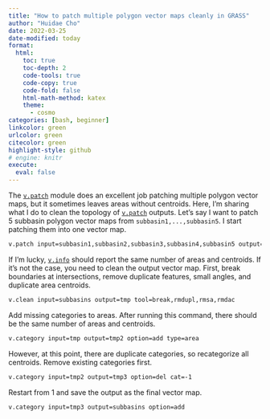 ```yaml
---
title: "How to patch multiple polygon vector maps cleanly in GRASS"
author: "Huidae Cho"
date: 2022-03-25
date-modified: today
format:
  html:
    toc: true
    toc-depth: 2
    code-tools: true
    code-copy: true
    code-fold: false
    html-math-method: katex
    theme:
      - cosmo
categories: [bash, beginner]
linkcolor: green
urlcolor: green
citecolor: green
highlight-style: github
# engine: knitr
execute:
  eval: false
---
```

The [`v.patch`](https://grass.osgeo.org/grass-stable/manuals/v.patch.html) module does an excellent job patching multiple polygon vector maps, but it sometimes leaves areas without centroids. Here, I’m sharing what I do to clean the topology of [`v.patch`](https://grass.osgeo.org/grass-stable/manuals/v.patch.html) outputs. Let’s say I want to patch 5 subbasin polygon vector maps from `subbasin1,...,subbasin5`. I start patching them into one vector map.

```bash
v.patch input=subbasin1,subbasin2,subbasin3,subbasin4,subbasin5 output=subbasins
```

If I’m lucky, [`v.info`](https://grass.osgeo.org/grass-stable/manuals/v.info.html) should report the same number of areas and centroids. If it’s not the case, you need to clean the output vector map. First, break boundaries at intersections, remove duplicate features, small angles, and duplicate area centroids.

```bash
v.clean input=subbasins output=tmp tool=break,rmdupl,rmsa,rmdac
```

Add missing categories to areas. After running this command, there should be the same number of areas and centroids.

```bash
v.category input=tmp output=tmp2 option=add type=area
```

However, at this point, there are duplicate categories, so recategorize all centroids. Remove existing categories first.

```bash
v.category input=tmp2 output=tmp3 option=del cat=-1
```

Restart from 1 and save the output as the final vector map.

```bash
v.category input=tmp3 output=subbasins option=add
```
